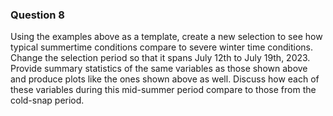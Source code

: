 ### Question 8

Using the examples above as a template, create a new selection to see how typical summertime conditions compare to severe winter time conditions.  Change the selection period so that it spans July 12th to July 19th, 2023.  Provide summary statistics of the same variables as those shown above and produce plots like the ones shown above as well. Discuss how each of these variables during this mid-summer period compare to those from the cold-snap period.

